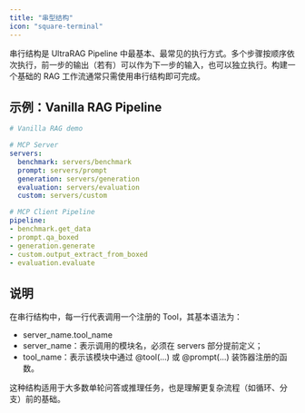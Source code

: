 ```yaml
---
title: "串型结构"
icon: "square-terminal"
---
```


串行结构是 UltraRAG Pipeline 中最基本、最常见的执行方式。多个步骤按顺序依次执行，前一步的输出（若有）可以作为下一步的输入，也可以独立执行。构建一个基础的 RAG 工作流通常只需使用串行结构即可完成。

## 示例：Vanilla RAG Pipeline

```yaml
# Vanilla RAG demo

# MCP Server
servers:
  benchmark: servers/benchmark
  prompt: servers/prompt
  generation: servers/generation
  evaluation: servers/evaluation
  custom: servers/custom

# MCP Client Pipeline
pipeline:
- benchmark.get_data
- prompt.qa_boxed
- generation.generate
- custom.output_extract_from_boxed
- evaluation.evaluate
```

## 说明

在串行结构中，每一行代表调用一个注册的 Tool，其基本语法为：

- server_name.tool_name
- server_name：表示调用的模块名，必须在 servers 部分提前定义；
- tool_name：表示该模块中通过 @tool(...) 或 @prompt(...) 装饰器注册的函数。

这种结构适用于大多数单轮问答或推理任务，也是理解更复杂流程（如循环、分支）前的基础。